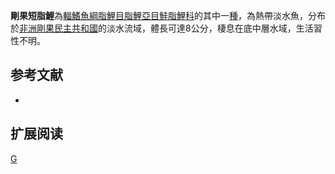 {{Speciesbox 
| genus = Brachypetersius
| species = pseudonummifer
| status = LC
| status_system = IUCN3.1
| authority =  [[Poll|Poll]], 1967
| synonyms = 
}}
'''剛果短脂鯉'''為[[輻鰭魚綱|輻鰭魚綱]][[脂鯉目|脂鯉目]][[脂鯉亞目|脂鯉亞目]][[鮭脂鯉科|鮭脂鯉科]]的其中一[[種|種]]，為熱帶淡水魚，分布於[[非洲|非洲]][[剛果民主共和國|剛果民主共和國]]的淡水流域，體長可達8公分，棲息在底中層水域，生活習性不明。

==参考文献==
{{refbegin}}
*{{FishBase_species|genus=Brachypetersius|species=pseudonummifer|year=2014|month=1}}
{{refend}}

== 扩展阅读 ==
{{refbegin}}
{{wikispecies-inline|Brachypetersius pseudonummifer|剛果短脂鯉}}
{{refend}}

{{Taxonbar|from=Q6416206}}

[[Category:短脂鯉屬|G]]


{{魚類小作品}}